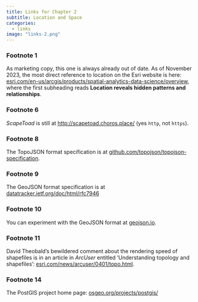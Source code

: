 ```yaml
---
title: Links for Chapter 2
subtitle: Location and Space
categories:
  - links
image: "links-2.png"
---
```


### Footnote 1 
As marketing copy, this one is always already out of date. As of November 2023, the most direct reference to location on the Esri website is here: [esri.com/en-us/arcgis/products/spatial-analytics-data-science/overview](https://www.esri.com/en-us/arcgis/products/spatial-analytics-data-science/overview), where the first subheading reads **Location reveals hidden patterns and relationships**. 

### Footnote 6 
_ScapeToad_ is still at [http://scapetoad.choros.place/](http://scapetoad.choros.place/) (yes `http`, not `https`).

### Footnote 8
The TopoJSON format specification is at [github.com/topojson/topojson-specification](https://github.com/topojson/topojson-specification).

### Footnote 9
The GeoJSON format specification is at [datatracker.ietf.org/doc/html/rfc7946](https://datatracker.ietf.org/doc/html/rfc7946)

### Footnote 10 
You can experiment with the GeoJSON format at [geojson.io](https://geojson.io/).

### Footnote 11 
David Theobald's bewildered comment about the rendering speed of shapefiles is in an article in _ArcUser_ entitled 'Understanding topology and shapefiles': [esri.com/news/arcuser/0401/topo.html](https://www.esri.com/news/arcuser/0401/topo.html).

### Footnote 14
The PostGIS project home page: [osgeo.org/projects/postgis/](https://www.osgeo.org/projects/postgis/)

